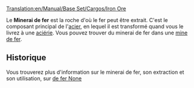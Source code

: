 [[Translation:en/Manual/Base Set/Cargos/Iron Ore]]

{{fr/Manual/Base Set/Cargos/Cargaison|nom=Minerai de fer
|image=en/Manual/Base Set/Cargos/IronOre.png
|produit=[[fr/Manual/Base Set/Industries/Mine de fer|Mine de fer]]
|accepté=[[fr/Manual/Base Set/Industries/Aciérie|Aciérie]]
}}

Le '''Minerai de fer''' est la roche d'où le fer peut être extrait. C'est le composant principal de l'[[fr/Manual/Base Set/Cargos/Acier|acier]], en lequel il est transformé quand vous le livrez à une [[fr/Manual/Base Set/Industries/Aciérie|aciérie]]. Vous pouvez trouver du minerai de fer dans une [[fr/Manual/Base Set/Industries/Mine de fer|mine de fer]].

==Historique==
Vous trouverez plus d'information sur le minerai de fer, son extraction et son utilisation, sur [https://www.wikipedia.org/wiki/fr:Minerai de fer None]

{{fr/Manual/Base Set/Cargos/Navbox Cargos}}